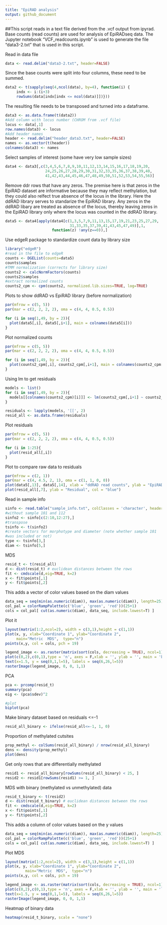 ```yaml
---
title: "EpiRAD analysis"
output: github_document
---
```


##This script reads in a text file derived from the .vcf output from ipyrad. Base counts (read counts) are used for analysis of EpiRADseq data. The Jupyter notebook "VCF_readcounts.ipynb" is used to generate the file "data3-2.txt" that is used in this script.

Read in data file

```r
data <- read.delim("data3-2.txt", header=FALSE)
```

Since the base counts were split into four columns, these need to be summed.

```r
data2 <- t(sapply(seq(4,ncol(data), by=4), function(i) {
     indx <- i:(i+3)
     rowSums(data[indx[indx <= ncol(data)]])}))
```

The resulting file needs to be transposed and turned into a dataframe.

```r
data3 <- as.data.frame(t(data2))
#Add column with locus number (CHROM from .vcf file)
locus <- data[,1]
row.names(data3) <- locus
#Add header names
header <- read.delim("header_data3.txt", header=FALSE)
names <- as.vector(t(header))
colnames(data3) <- names
```

Select samples of interest (some have very low sample sizes)

```r
data4 <- data3[,c(3,4,5,6,7,8,9,10,11,12,13,14,15,16,17,18,19,20,
                  24,25,26,27,28,29,30,31,32,33,35,36,37,38,39,40,
                  41,42,43,44,45,46,47,48,49,50,51,52,53,54,55,56)]
```

Remove ddr rows that have any zeros. The premise here is that zeros in the EpiRAD dataset are informative because they may reflect methylation, but they could also relfect true absence of the locus in the library. Here the ddRAD library serves to standarize the EpiRAD library. Any zeros in the ddRAD libary are treated as absence of the locus, thereby leaving zeros in the EpiRAD library only where the locus was counted in the ddRAD library.

```r
data5 <- data4[apply(data4[c(1,3,5,7,9,11,13,15,17,19,21,23,25,27,29,
                             31,33,35,37,39,41,43,45,47,49)],1,
                     function(z) !any(z==0)),] 
```


Use edgeR package to standardize count data by library size

```r
library("edgeR")
#read in the file to edgeR
counts <- DGEList(counts=data5)
counts$samples
#TMM normalization (corrects for library size)
counts2 <- calcNormFactors(counts)
counts2$samples
#extract normalized counts
counts2_cpm <- cpm(counts2, normalized.lib.sizes=TRUE, log=TRUE)
```

Plots to show ddRAD vs EpiRAD library (before normalization)

```r
par(mfrow = c(5, 5))
par(mar = c(2, 2, 2, 2), oma = c(4, 4, 0.5, 0.5))

for (i in seq(1,49, by = 2)){
  plot(data5[,i], data5[,i+1], main = colnames(data5[i]))
}
```

Plot normalized counts

```r
par(mfrow = c(5, 5))
par(mar = c(2, 2, 2, 2), oma = c(4, 4, 0.5, 0.5)) 

for (i in seq(1,49, by = 2)){
  plot(counts2_cpm[,i], counts2_cpm[,i+1], main = colnames(counts2_cpm[i]))
}
```


Using lm to get residuals

```r
models <- list()
for (i in seq(1,49, by = 2)){
  models[[colnames(counts2_cpm)[i]]] <- lm(counts2_cpm[,i+1] ~ counts2_cpm[,i])
}

residuals <- lapply(models, '[[', 2)
resid_all <- as.data.frame(residuals)  
```

Plot residuals

```r
par(mfrow = c(5, 5))
par(mar = c(2, 2, 2, 2), oma = c(4, 4, 0.5, 0.5)) 

for (i in 1:25){
  plot(resid_all[,i])
}
```

Plot to compare raw data to residuals

```r
par(mfrow = c(2, 1))
par(mar = c(4, 4.5, 2, 1), oma = c(1, 1, 0, 0))
plot(data5[,13], data5[,14], xlab = "ddRAD read counts", ylab = "EpiRAD read counts", col = "blue")
plot(resid_all[,7], ylab = "Residual", col = "blue")
```

Read in sample info

```r
sinfo <- read.table("sample_info.txt", colClasses = 'character', header = FALSE)
#without sample 101 and 112
sinfo2 <- sinfo[c(2:10,12:27),]
#transpose
tsinfo <- t(sinfo2)
#create vectors for morphotype and diameter (note whether sample 101
#was included or not)
type <- tsinfo[3,]
diam <- tsinfo[5,]
```

MDS

```r
resid_t <- t(resid_all)
d <- dist(resid_t) # euclidean distances between the rows
fit <- cmdscale(d,eig=TRUE, k=2)
x <- fit$points[,1]
y <- fit$points[,2]
```

This adds a vector of color values based on the diam values

```r
data_seq = seq(min(as.numeric(diam)), max(as.numeric(diam)), length=25)
col_pal = colorRampPalette(c('blue', 'green', 'red'))(25+1)
cols = col_pal[ cut(as.numeric(diam), data_seq, include.lowest=T) ]
```

Plot it

```r
layout(matrix(1:2,ncol=2), width = c(3,1),height = c(1,1))
plot(x, y, xlab="Coordinate 1", ylab="Coordinate 2", 
     main="Metric  MDS",  type="n")
points(x,y, col = cols, pch = 19)

legend_image <- as.raster(matrix(sort(cols, decreasing = TRUE), ncol=1))
plot(c(0,2),c(0,1),type = 'n', axes = F,xlab = '', ylab = '', main = 'branch diameter')
text(x=1.5, y = seq(0,1,l=5), labels = seq(6,26,l=5))
rasterImage(legend_image, 0, 0, 1,1)
```

PCA

```r
pca <- prcomp(resid_t)
summary(pca)
eig <- (pca$sdev)^2

#plot
biplot(pca)
```

Make binary dataset based on residuals <=-1

```r
resid_all_binary <- ifelse(resid_all<=-1, 1, 0)
```

Proportion of methylated cutsites

```r
prop_methyl <- colSums(resid_all_binary) / nrow(resid_all_binary)
dens <- density(prop_methyl)
plot(dens)
```

Get only rows that are differentially methylated

```r
resid1 <- resid_all_binary[rowSums(resid_all_binary) < 25, ]
resid2 <- resid1[rowSums(resid1) >= 1, ]
```

MDS with binary (methylated vs unmethylated) data

```r
resid_t_binary <- t(resid2)
d <- dist(resid_t_binary) # euclidean distances between the rows
fit <- cmdscale(d,eig=TRUE, k=2)
x <- fit$points[,1]
y <- fit$points[,2]
```

This adds a column of color values based on the y values

```r
data_seq = seq(min(as.numeric(diam)), max(as.numeric(diam)), length=25)
col_pal = colorRampPalette(c('blue', 'green', 'red'))(25+1)
cols = col_pal[ cut(as.numeric(diam), data_seq, include.lowest=T) ]
```

Plot MDS

```r
layout(matrix(1:2,ncol=2), width = c(3,1),height = c(1,1))
plot(x, y, xlab="Coordinate 1", ylab="Coordinate 2", 
         main="Metric  MDS",  type="n")
points(x,y, col = cols, pch = 19)

legend_image <- as.raster(matrix(sort(cols, decreasing = TRUE), ncol=1))
plot(c(0,2),c(0,1),type = 'n', axes = F,xlab = '', ylab = '', main = 'legend title')
text(x=1.5, y = seq(0,1,l=5), labels = seq(6,26,l=5))
rasterImage(legend_image, 0, 0, 1,1)
```

Heatmap of binary data

```r
heatmap(resid_t_binary, scale = "none")
```